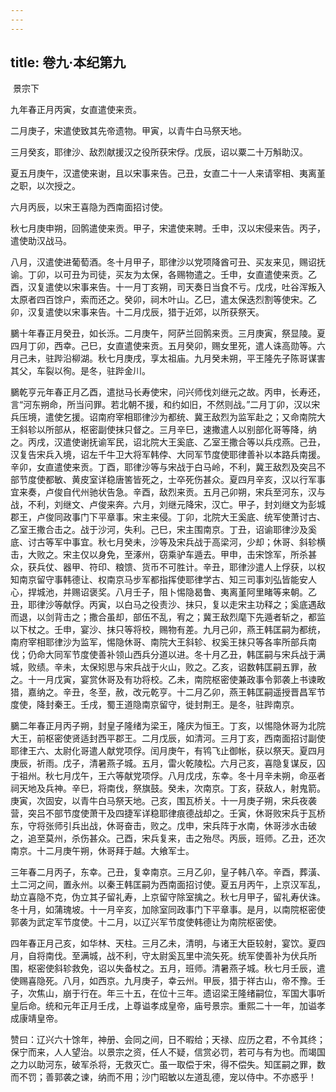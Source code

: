 ```yaml
---
---
---
```

title: 卷九·本纪第九
---

 景宗下

九年春正月丙寅，女直遣使来贡。

二月庚子，宋遣使致其先帝遗物。甲寅，以青牛白马祭天地。

三月癸亥，耶律沙、敌烈献援汉之役所获宋俘。戊辰，诏以粟二十万斛助汉。

夏五月庚午，汉遣使来谢，且以宋事来告。己丑，女直二十一人来请宰相、夷离堇之职，以次授之。

六月丙辰，以宋王喜隐为西南面招讨使。

秋七月庚申朔，回鹘遣使来贡。甲子，宋遣使来聘。壬申，汉以宋侵来告。丙子，遣使助汉战马。

八月，汉遣使进葡萄酒。冬十月甲子，耶律沙以党项降酋可丑、买友来见，赐诏抚谕。丁卯，以可丑为司徒，买友为太保，各赐物遣之。壬申，女直遣使来贡。乙酉，汉复遣使以宋事来告。十一月丁亥朔，司天奏日当食不亏。戊戌，吐谷浑叛入太原者四百馀户，索而还之。癸卯，祠木叶山。乙巳，遣太保迭烈割等使宋。乙卯，汉复遣使以宋事来告。十二月戊辰，猎于近郊，以所获祭天。

鵩十年春正月癸丑，如长泺。二月庚午，阿萨兰回鹘来贡。三月庚寅，祭显陵。夏四月丁卯，西幸。己巳，女直遣使来贡。五月癸卯，赐女里死，遣人诛高勋等。六月己未，驻跸沿柳湖。秋七月庚戌，享太祖庙。九月癸未朔，平王隆先子陈哥谋害其父，车裂以徇。是冬，驻跸金川。

鵩乾亨元年春正月乙酉，遣挞马长寿使宋，问兴师伐刘继元之故。丙申，长寿还，言“河东朔命，所当问罪。若北朝不援，和约如旧，不然则战。”二月丁卯，汉以宋兵压境，遣使乞援。诏南府宰相耶律沙为都统、冀王敌烈为监军赴之；又命南院大王斜轸以所部从，枢密副使抹只督之。三月辛巳，速撒遣人以别部化哥等降，纳之。丙戌，汉遣使谢抚谕军民，诏北院大王奚底、乙室王撒合等以兵戍燕。己丑，汉复告宋兵入境，诏左千牛卫大将军韩侼、大同军节度使耶律善补以本路兵南援。辛卯，女直遣使来贡。丁酉，耶律沙等与宋战于白马岭，不利，冀王敌烈及突吕不部节度使都敏、黄皮室详稳唐筈皆死之，士卒死伤甚众。夏四月辛亥，汉以行军事宜来奏，卢俊自代州驰状告急。辛酉，敌烈来贡。五月己卯朔，宋兵至河东，汉与战，不利，刘继文、卢俊来奔。六月，刘继元降宋，汉亡。甲子，封刘继文为彭城郡王，卢俊同政事门下平章事。宋主来侵。丁卯，北院大王奚底、统军使萧讨古、乙室王撒合击之。战于沙河，失利。己巳，宋主围南京。丁丑，诏谕耶律沙及奚底、讨古等军中事宜。秋七月癸未，沙等及宋兵战于高梁河，少却；休哥、斜轸横击，大败之。宋主仅以身免，至涿州，窃乘驴车遁去。甲申，击宋馀军，所杀甚众，获兵仗、器甲、符印、粮馈、货币不可胜计。辛丑，耶律沙遣人上俘获，以权知南京留守事韩德让、权南京马步军都指挥使耶律学古、知三司事刘弘皆能安人心，捍城池，并赐诏褒奖。八月壬子，阻卜惕隐曷鲁、夷离堇阿里睹等来朝。乙丑，耶律沙等献俘。丙寅，以白马之役责沙、抹只，复以走宋主功释之；奚底遇敌而退，以剑背击之；撒合虽却，部伍不乱，宥之；冀王敌烈麾下先遁者斩之，都监以下杖之。壬申，宴沙、抹只等将校，赐物有差。九月己卯，燕王韩匡嗣为都统，南府宰相耶律沙为监军，惕隐休哥、南院大王斜轸、权奚王抹只等各率所部兵南伐；仍命大同军节度使善补领山西兵分道以进。冬十月乙丑，韩匡嗣与宋兵战于满城，败绩。辛未，太保矧思与宋兵战于火山，败之。乙亥，诏数韩匡嗣五罪，赦之。十一月戊寅，宴赏休哥及有功将校。乙未，南院枢密使兼政事令郭袭上书谏畋猎，嘉纳之。辛丑，冬至，赦，改元乾亨。十二月乙卯，燕王韩匡嗣遥授晋昌军节度使，降封秦王。壬戌，蜀王道隐南京留守，徙封荆王。是冬，驻跸南京。

鵩二年春正月丙子朔，封皇子隆绪为梁王，隆庆为恒王。丁亥，以惕隐休哥为北院大王，前枢密使贤适封西平郡王。二月戊辰，如清河。三月丁亥，西南面招讨副使耶律王六、太尉化哥遣人献党项俘。闰月庚午，有鸨飞止御帐，获以祭天。夏四月庚辰，祈雨。戊子，清暑燕子城。五月，雷火乾陵松。六月己亥，喜隐复谋反，囚于祖州。秋七月戊午，王六等献党项俘。八月戊戌，东幸。冬十月辛未朔，命巫者祠天地及兵神。辛巳，将南伐，祭旗鼓。癸未，次南京。丁亥，获敌人，射鬼箭。庚寅，次固安，以青牛白马祭天地。己亥，围瓦桥关。十一月庚子朔，宋兵夜袭营，突吕不部节度使萧干及四捷军详稳耶律痕德战却之。壬寅，休哥败宋兵于瓦桥东，守将张师引兵出战，休哥奋击，败之。戊申，宋兵阵于水南，休哥涉水击破之，追至莫州，杀伤甚众。己酉，宋兵复来，击之殆尽。丙辰，班师。乙丑，还次南京。十二月庚午朔，休哥拜于越。大飨军士。

三年春二月丙子，东幸。己丑，复幸南京。三月乙卯，皇子韩八卒。辛酉，葬潢、土二河之间，置永州。以秦王韩匡嗣为西南面招讨使。夏五月丙午，上京汉军乱，劫立喜隐不克，伪立其子留礼寿，上京留守除室擒之。秋七月甲子，留礼寿伏诛。冬十月，如蒲瑰坡。十一月辛亥，加除室同政事门下平章事。是月，以南院枢密使郭袭为武定军节度使。十二月，以辽兴军节度使韩德让为南院枢密使。

四年春正月己亥，如华林、天柱。三月乙未，清明，与诸王大臣较射，宴饮。夏四月，自将南伐。至满城，战不利，守太尉奚瓦里中流矢死。统军使善补为伏兵所围，枢密使斜轸救免，诏以失备杖之。五月，班师。清暑燕子城。秋七月壬辰，遣使赐喜隐死。八月，如西京。九月庚子，幸云州。甲辰，猎于祥古山，帝不豫。壬子，次焦山，崩于行在。年三十五，在位十三年。遗诏梁王隆绪嗣位，军国大事听皇后命。统和元年正月壬戌，上尊谥孝成皇帝，庙号景宗。重熙二十一年，加谥孝成康靖皇帝。

赞曰：辽兴六十馀年，神册、会同之间，日不暇给；天禄、应历之君，不令其终；保宁而来，人人望治。以景宗之资，任人不疑，信赏必罚，若可与有为也。而竭国之力以助河东，破军杀将，无救灭亡。虽一取偿于宋，得不偿失。知匡嗣之罪，数而不罚；善郭袭之谏，纳而不用；沙门昭敏以左道乱德，宠以侍中。不亦惑乎！

